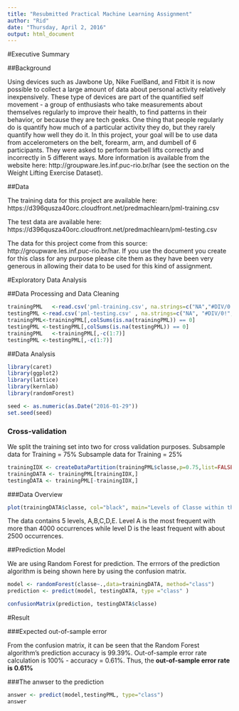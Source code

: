 ```yaml
---
title: "Resubmitted Practical Machine Learning Assignment"
author: "Rid"
date: "Thursday, April 2, 2016"
output: html_document
---
```


#Executive Summary

##Background

Using devices such as Jawbone Up, Nike FuelBand, and Fitbit it is now possible to collect a large amount of data about personal activity relatively inexpensively. These type of devices are part of the quantified self movement - a group of enthusiasts who take measurements about themselves regularly to improve their health, to find patterns in their behavior, or because they are tech geeks. One thing that people regularly do is quantify how much of a particular activity they do, but they rarely quantify how well they do it. In this project, your goal will be to use data from accelerometers on the belt, forearm, arm, and dumbell of 6 participants. They were asked to perform barbell lifts correctly and incorrectly in 5 different ways. More information is available from the website here: http://groupware.les.inf.puc-rio.br/har (see the section on the Weight Lifting Exercise Dataset).

##Data

The training data for this project are available here:
https://d396qusza40orc.cloudfront.net/predmachlearn/pml-training.csv

The test data are available here:
https://d396qusza40orc.cloudfront.net/predmachlearn/pml-testing.csv

The data for this project come from this source: http://groupware.les.inf.puc-rio.br/har. If you use the document you create for this class for any purpose please cite them as they have been very generous in allowing their data to be used for this kind of assignment.


#Exploratory Data Analysis

##Data Processing and Data Cleaning

```r
trainingPML   <-read.csv('pml-training.csv', na.strings=c("NA","#DIV/0!", ""))
testingPML <-read.csv('pml-testing.csv' , na.strings=c("NA", "#DIV/0!", ""))
trainingPML<-trainingPML[,colSums(is.na(trainingPML)) == 0]
testingPML <-testingPML[,colSums(is.na(testingPML)) == 0]
trainingPML   <-trainingPML[,-c(1:7)]
testingPML <-testingPML[,-c(1:7)]
```


##Data Analysis

```r
library(caret)
library(ggplot2)
library(lattice)
library(kernlab)
library(randomForest)

seed <- as.numeric(as.Date("2016-01-29"))
set.seed(seed)

```



### Cross-validation
We split the training set into two for cross validation purposes. 
Subsample data for Training = 75%
Subsample data for Training = 25%

```r
trainingIDX <- createDataPartition(trainingPML$classe,p=0.75,list=FALSE)
trainingDATA <- trainingPML[trainingIDX,]
testingDATA <- trainingPML[-trainingIDX,]
```

###Data Overview


```r

plot(trainingDATA$classe, col="black", main="Levels of Classe within the trainingNZV", xlab="Level of Classe", ylab="Frequency")

```

The data contains 5 levels, A,B,C,D,E. Level A is the most frequent with more than 4000 occurrences while level D is the least frequent with about 2500 occurrences.

##Prediction Model

We are using Random Forest for prediction.
The errrors of the prediction algorithm is being shown here by using the confusion matrix.

```r
model <- randomForest(classe~.,data=trainingDATA, method="class")
prediction <- predict(model, testingDATA, type ="class" ) 

confusionMatrix(prediction, testingDATA$classe)

```

#Result

###Expected out-of-sample error

From the confusion matrix, it can be seen that the Random Forest algorithm's prediction accuracy is 99.39%.
Out-of-sample error rate calculation is 100% - accuracy = 0.61%.
Thus, the **out-of-sample error rate is 0.61%**



###The anwser to the prediction

```r

answer <- predict(model,testingPML, type="class") 
answer
```
